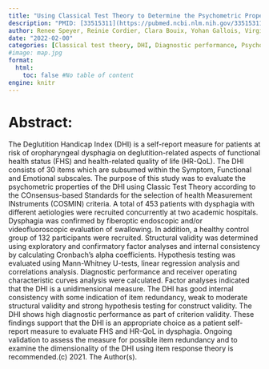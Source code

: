 ```yaml
---
title: "Using Classical Test Theory to Determine the Psychometric Properties of the Deglutition Handicap Index"
description: "PMID: [33515311](https://pubmed.ncbi.nlm.nih.gov/33515311/){target='_blank'}    DOI: [10.1007/s00455-021-10250-2](https://doi.org/10.1007/s00455-021-10250-2){target='_blank'}"
author: Renee Speyer, Reinie Cordier, Clara Bouix, Yohan Gallois, Virginie Woisard
date: "2022-02-00"
categories: [Classical test theory, DHI, Diagnostic performance, Psychometrics, Reliability, Validity]
#image: map.jpg
format:
  html:
    toc: false #No table of content
engine: knitr
---
```


# Abstract:

The Deglutition Handicap Index (DHI) is a self-report measure for patients at risk of oropharyngeal dysphagia on deglutition-related aspects of functional health status (FHS) and health-related quality of life (HR-QoL). The DHI consists of 30 items which are subsumed within the Symptom, Functional and Emotional subscales. The purpose of this study was to evaluate the psychometric properties of the DHI using Classic Test Theory according to the COnsensus-based Standards for the selection of health Measurement INstruments (COSMIN) criteria. A total of 453 patients with dysphagia with different aetiologies were recruited concurrently at two academic hospitals. Dysphagia was confirmed by fiberoptic endoscopic and/or videofluoroscopic evaluation of swallowing. In addition, a healthy control group of 132 participants were recruited. Structural validity was determined using exploratory and confirmatory factor analyses and internal consistency by calculating Cronbach's alpha coefficients. Hypothesis testing was evaluated using Mann-Whitney U-tests, linear regression analysis and correlations analysis. Diagnostic performance and receiver operating characteristic curves analysis were calculated. Factor analyses indicated that the DHI is a unidimensional measure. The DHI has good internal consistency with some indication of item redundancy, weak to moderate structural validity and strong hypothesis testing for construct validity. The DHI shows high diagnostic performance as part of criterion validity. These findings support that the DHI is an appropriate choice as a patient self-report measure to evaluate FHS and HR-QoL in dysphagia. Ongoing validation to assess the measure for possible item redundancy and to examine the dimensionality of the DHI using item response theory is recommended.(c) 2021. The Author(s).
        